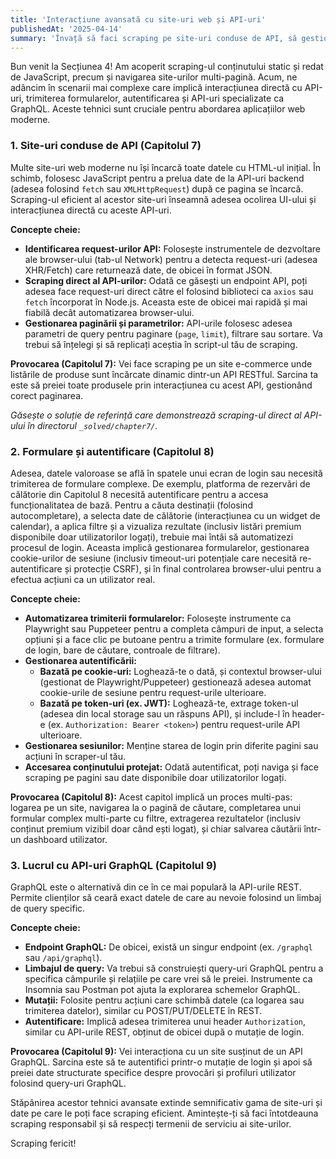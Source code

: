 ```yaml
---
title: 'Interacțiune avansată cu site-uri web și API-uri'
publishedAt: '2025-04-14'
summary: 'Învață să faci scraping pe site-uri conduse de API, să gestionezi formulare și login-uri, și să interacționezi cu endpoint-uri GraphQL.'
---
```


Bun venit la Secțiunea 4! Am acoperit scraping-ul conținutului static și redat de JavaScript, precum și navigarea site-urilor multi-pagină. Acum, ne adâncim în scenarii mai complexe care implică interacțiunea directă cu API-uri, trimiterea formularelor, autentificarea și API-uri specializate ca GraphQL. Aceste tehnici sunt cruciale pentru abordarea aplicațiilor web moderne.

### 1. Site-uri conduse de API (Capitolul 7)

Multe site-uri web moderne nu își încarcă toate datele cu HTML-ul inițial. În schimb, folosesc JavaScript pentru a prelua date de la API-uri backend (adesea folosind `fetch` sau `XMLHttpRequest`) după ce pagina se încarcă. Scraping-ul eficient al acestor site-uri înseamnă adesea ocolirea UI-ului și interacțiunea directă cu aceste API-uri.

**Concepte cheie:**

*   **Identificarea request-urilor API:** Folosește instrumentele de dezvoltare ale browser-ului (tab-ul Network) pentru a detecta request-uri (adesea XHR/Fetch) care returnează date, de obicei în format JSON.
*   **Scraping direct al API-urilor:** Odată ce găsești un endpoint API, poți adesea face request-uri direct către el folosind biblioteci ca `axios` sau `fetch` încorporat în Node.js. Aceasta este de obicei mai rapidă și mai fiabilă decât automatizarea browser-ului.
*   **Gestionarea paginării și parametrilor:** API-urile folosesc adesea parametri de query pentru paginare (`page`, `limit`), filtrare sau sortare. Va trebui să înțelegi și să replicați aceștia în script-ul tău de scraping.

**Provocarea (Capitolul 7):** Vei face scraping pe un site e-commerce unde listările de produse sunt încărcate dinamic dintr-un API RESTful. Sarcina ta este să preiei toate produsele prin interacțiunea cu acest API, gestionând corect paginarea.

*Găsește o soluție de referință care demonstrează scraping-ul direct al API-ului în directorul `_solved/chapter7/`.*

### 2. Formulare și autentificare (Capitolul 8)

Adesea, datele valoroase se află în spatele unui ecran de login sau necesită trimiterea de formulare complexe. De exemplu, platforma de rezervări de călătorie din Capitolul 8 necesită autentificare pentru a accesa funcționalitatea de bază. Pentru a căuta destinații (folosind autocompletare), a selecta date de călătorie (interacțiunea cu un widget de calendar), a aplica filtre și a vizualiza rezultate (inclusiv listări premium disponibile doar utilizatorilor logați), trebuie mai întâi să automatizezi procesul de login. Aceasta implică gestionarea formularelor, gestionarea cookie-urilor de sesiune (inclusiv timeout-uri potențiale care necesită re-autentificare și protecție CSRF), și în final controlarea browser-ului pentru a efectua acțiuni ca un utilizator real.

**Concepte cheie:**

*   **Automatizarea trimiterii formularelor:** Folosește instrumente ca Playwright sau Puppeteer pentru a completa câmpuri de input, a selecta opțiuni și a face clic pe butoane pentru a trimite formulare (ex. formulare de login, bare de căutare, controale de filtrare).
*   **Gestionarea autentificării:**
    *   **Bazată pe cookie-uri:** Loghează-te o dată, și contextul browser-ului (gestionat de Playwright/Puppeteer) gestionează adesea automat cookie-urile de sesiune pentru request-urile ulterioare.
    *   **Bazată pe token-uri (ex. JWT):** Loghează-te, extrage token-ul (adesea din local storage sau un răspuns API), și include-l în header-e (ex. `Authorization: Bearer <token>`) pentru request-urile API ulterioare.
*   **Gestionarea sesiunilor:** Menține starea de login prin diferite pagini sau acțiuni în scraper-ul tău.
*   **Accesarea conținutului protejat:** Odată autentificat, poți naviga și face scraping pe pagini sau date disponibile doar utilizatorilor logați.

**Provocarea (Capitolul 8):** Acest capitol implică un proces multi-pas: logarea pe un site, navigarea la o pagină de căutare, completarea unui formular complex multi-parte cu filtre, extragerea rezultatelor (inclusiv conținut premium vizibil doar când ești logat), și chiar salvarea căutării într-un dashboard utilizator.

### 3. Lucrul cu API-uri GraphQL (Capitolul 9)

GraphQL este o alternativă din ce în ce mai populară la API-urile REST. Permite clienților să ceară exact datele de care au nevoie folosind un limbaj de query specific.

**Concepte cheie:**

*   **Endpoint GraphQL:** De obicei, există un singur endpoint (ex. `/graphql` sau `/api/graphql`).
*   **Limbajul de query:** Va trebui să construiești query-uri GraphQL pentru a specifica câmpurile și relațiile pe care vrei să le preiei. Instrumente ca Insomnia sau Postman pot ajuta la explorarea schemelor GraphQL.
*   **Mutații:** Folosite pentru acțiuni care schimbă datele (ca logarea sau trimiterea datelor), similar cu POST/PUT/DELETE în REST.
*   **Autentificare:** Implică adesea trimiterea unui header `Authorization`, similar cu API-urile REST, obținut de obicei după o mutație de login.

**Provocarea (Capitolul 9):** Vei interacționa cu un site susținut de un API GraphQL. Sarcina este să te autentifici printr-o mutație de login și apoi să preiei date structurate specifice despre provocări și profiluri utilizator folosind query-uri GraphQL.

Stăpânirea acestor tehnici avansate extinde semnificativ gama de site-uri și date pe care le poți face scraping eficient. Amintește-ți să faci întotdeauna scraping responsabil și să respecți termenii de serviciu ai site-urilor.

Scraping fericit!